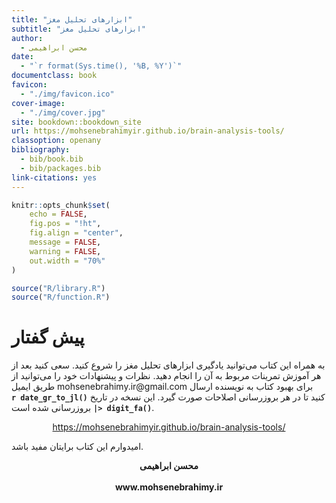 ```yaml
--- 
title: "ابزارهای تحلیل مغز"
subtitle: "ابزارهای تحلیل مغز"
author:
  - محسن ابراهیمی
date: 
  - "`r format(Sys.time(), '%B, %Y')`"
documentclass: book
favicon: 
  - "./img/favicon.ico"
cover-image: 
  - "./img/cover.jpg"
site: bookdown::bookdown_site
url: https://mohsenebrahimyir.github.io/brain-analysis-tools/
classoption: openany
bibliography: 
  - bib/book.bib
  - bib/packages.bib
link-citations: yes
---
```


```r
knitr::opts_chunk$set(
	echo = FALSE,
	fig.pos = "!ht",
	fig.align = "center",
	message = FALSE,
	warning = FALSE,
	out.width = "70%"
)
```

```r
source("R/library.R")
source("R/function.R")
```


پیش گفتار {-}
================================================================================

به همراه این کتاب می‌توانید یادگیری 
ابزارهای تحلیل مغز
را شروع کنید.
سعی کنید بعد از هر آموزش تمرینات مربوط به آن را انجام دهید.
نظرات و پیشنهادات خود را می‌توانید از طریق ایمیل
mohsenebrahimy.ir@gmail.com
برای بهبود کتاب به نویسنده ارسال کنید
تا در هر بروزرسانی اصلاحات صورت گیرد. این نسخه در تاریخ
**[`r date_gr_to_jl() |> digit_fa()`]{dir=ltr}**
بروزرسانی شده است.

::: {.center data-latex=""}
<center>
[<https://mohsenebrahimyir.github.io/brain-analysis-tools/>]{dir=ltr}
</center>
:::

امیدوارم این کتاب برایتان مفید باشد.

::: {.center data-latex=""}
<center>
**محسن ابراهیمی**
</center>
<br/>
<center>
**www.mohsenebrahimy.ir**
</center>
:::




